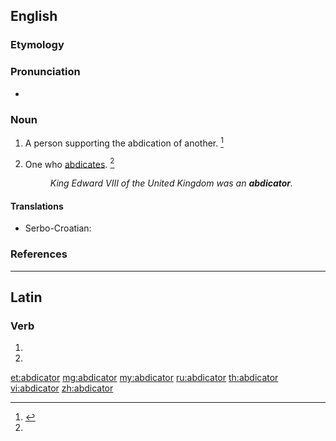 ==English==

===Etymology===
{{suffix|abdicate|or}}

===Pronunciation===
* {{a|US}} {{IPA|/ˈæb.dəˌkei.tɚ/|/ˈæb.dəˌkei.tə/}}

===Noun===
{{en-noun}}

# {{context|obsolete}} A person supporting the abdication of another. {{defdate|Late 17<sup>th</sup> centruy.}}<ref name = SOED>{{reference-book | last =| first = | authorlink =  | coauthors =  | editor =Brown, Lesley  | others =  | title = The Shorter Oxford English Dictionary | origdate =  | origyear = 1933| origmonth =  | url =  | format =  | accessdate =  | accessyear =  | accessmonth =  | edition = 5th | date =  | year =2003| month =  | publisher =Oxford University Press  | location =Oxford, UK | language =  | id =  | doi = | isbn =978-0-19-860575-7 | lccn = | ol = | pages =3| chapter =  | chapterurl =  | quote =}}</ref>
# One who [[abdicate]]s. {{defdate|Late 17<sup>th</sup> centruy.}}<ref name = SOED/>
#: ''King Edward VIII of the United Kingdom was an '''abdicator'''.''

====Translations====
{{trans-top|one who abdicates}}
* Serbo-Croatian: {{t-|sh|abdikant|m|alt=abdìkant}}
{{trans-mid}}
{{trans-bottom}}

===References===
<references/>

----

==Latin==

===Verb===
{{la-verb-form|abdicātor}}

# {{conjugation of|abdico|abdicō|2|s|fut|pass|imp|lang=la}}
# {{conjugation of|abdico|abdicō|3|s|fut|pass|imp|lang=la}}

[[et:abdicator]]
[[mg:abdicator]]
[[my:abdicator]]
[[ru:abdicator]]
[[th:abdicator]]
[[vi:abdicator]]
[[zh:abdicator]]